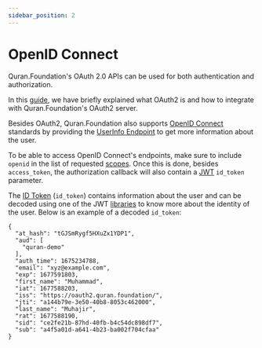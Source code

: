 ```yaml
---
sidebar_position: 2
---
```


# OpenID Connect

Quran.Foundation's OAuth 2.0 APIs can be used for both authentication and authorization.

In this [guide](/docs/tutorials/oidc/getting-started-with-oauth2), we have briefly explained what OAuth2 is and how to integrate with Quran.Foundation's OAuth2 server.

Besides OAuth2, Quran.Foundation also supports [OpenID Connect](https://openid.net/connect) standards by providing the [UserInfo Endpoint](/docs/oauth2_apis_versioned/get-oidc-user-info) to get more information about the user.

To be able to access OpenID Connect's endpoints, make sure to include `openid` in the list of requested [scopes](/docs/user_related_apis_versioned/scopes). Once this is done, besides `access_token`, the authorization callback will also contain a [JWT](https://www.rfc-editor.org/rfc/rfc7519) `id_token` parameter.

The [ID Token](https://openid.net/specs/openid-connect-core-1_0.html#IDToken) (`id_token`) contains information about the user and can be decoded using one of the JWT [libraries](https://jwt.io/libraries) to know more about the identity of the user. Below is an example of a decoded `id_token`:

```
{
  "at_hash": "tGJSmRygf5HXuZx1YDP1",
  "aud": [
    "quran-demo"
  ],
  "auth_time": 1675234788,
  "email": "xyz@example.com",
  "exp": 1677591803,
  "first_name": "Muhammad",
  "iat": 1677588203,
  "iss": "https://oauth2.quran.foundation/",
  "jti": "a144b79e-3e50-40b8-8053c462000",
  "last_name": "Muhajir",
  "rat": 1677588190,
  "sid": "ce2fe21b-87hd-40fb-b4c54dc898df7",
  "sub": "a4f5a01d-a641-4b23-ba002f704cfaa"
}
```
